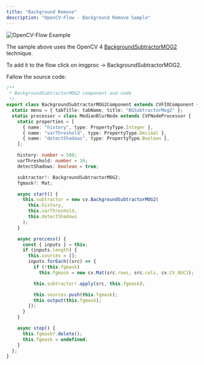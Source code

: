 ```yaml
---
title: "Background Remove"
description: "OpenCV-Flow - Background Remove Sample"
---
```


![![OpenCV-Flow Example](./assets/bg_remove.webp)](http://opencvflow.org/img/docs/v_0/assets/samples/bg_remove.gif)

The sample above uses the OpenCV 4 [BackgroundSubtractorMOG2](https://docs.opencv.org/4.5.5/d7/d7b/classcv_1_1BackgroundSubtractorMOG2.html) technique.

To add it to the flow click on imgproc -> BackgroundSubtractorMOG2.

Fallow the source code:

```typescript
/**
 * BackgroundSubtractorMOG2 component and node
 */
export class BackgroundSubtractorMOG2Component extends CVFIOComponent {
  static menu = { tabTitle: tabName, title: "BGSubtractorMog2" };
  static processor = class MedianBlurNode extends CVFNodeProcessor {
    static properties = [
      { name: "history", type: PropertyType.Integer },
      { name: "varThreshold", type: PropertyType.Decimal },
      { name: "detectShadows", type: PropertyType.Boolean },
    ];

    history: number = 500;
    varThreshold: number = 16;
    detectShadows: boolean = true;

    subtractor?: BackgroundSubtractorMOG2;
    fgmask?: Mat;

    async start() {
      this.subtractor = new cv.BackgroundSubtractorMOG2(
        this.history,
        this.varThreshold,
        this.detectShadows
      );
    }

    async proccess() {
      const { inputs } = this;
      if (inputs.length) {
        this.sources = [];
        inputs.forEach((src) => {
          if (!this.fgmask)
            this.fgmask = new cv.Mat(src.rows, src.cols, cv.CV_8UC1);

          this.subtractor!.apply(src, this.fgmask);

          this.sources.push(this.fgmask);
          this.output(this.fgmask);
        });
      }
    }

    async stop() {
      this.fgmask?.delete();
      this.fgmask = undefined;
    }
  };
}
```
